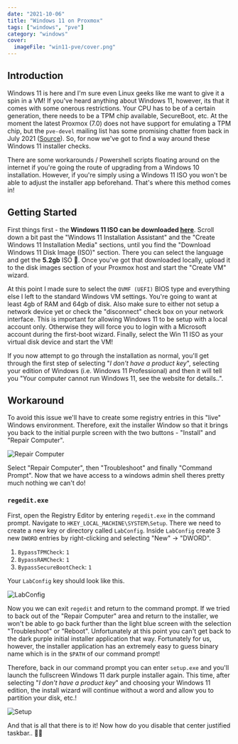```yaml
---
date: "2021-10-06"
title: "Windows 11 on Proxmox"
tags: ["windows", "pve"]
category: "windows"
cover:
  imageFile: "win11-pve/cover.png"
---
```


## Introduction

Windows 11 is here and I'm sure even Linux geeks like me want to give it a spin in a VM! If you've heard anything about Windows 11, however, its that it comes with some onerous restrictions. Your CPU has to be of a certain generation, there needs to be a TPM chip available, SecureBoot, etc. At the moment the latest Proxmox (7.0) does not have support for emulating a TPM chip, but the `pve-devel` mailing list has some promising chatter from back in July 2021 ([Source](https://lists.proxmox.com/pipermail/pve-devel/2021-July/049405.html)). So, for now we've got to find a way around these Windows 11 installer checks.

There are some workarounds / Powershell scripts floating around on the internet if you're going the route of upgrading from a Windows 10 installation. However, if you're simply using a Windows 11 ISO you won't be able to adjust the installer app beforehand. That's where this method comes in!

## Getting Started

First things first - the **Windows 11 ISO can be downloaded [here](https://www.microsoft.com/en-us/software-download/windows11)**. Scroll down a bit past the "Windows 11 Installation Assistant" and the "Create Windows 11 Installation Media" sections, until you find the "Download Windows 11 Disk Image (ISO)" section. There you can select the language and get the **5.2gb** ISO 🤯. Once you've got that downloaded locally, upload it to the disk images section of your Proxmox host and start the "Create VM" wizard.

At this point I made sure to select the `OVMF (UEFI)` BIOS type and everything else I left to the standard Windows VM settings. You're going to want at least 4gb of RAM and 64gb of disk. Also make sure to either not setup a network device yet or check the "disconnect" check box on your network interface. This is important for allowing Windows 11 to be setup with a local account only. Otherwise they will force you to login with a Microsoft account during the first-boot wizard. Finally, select the Win 11 ISO as your virtual disk device and start the VM!

If you now attempt to go through the installation as normal, you'll get through the first step of selecting "_I don't have a product key_", selecting your edition of Windows (i.e. Windows 11 Professional) and then it will tell you "Your computer cannot run Windows 11, see the website for details..".

## Workaround

To avoid this issue we'll have to create some registry entries in this "live" Windows environment. Therefore, exit the installer Window so that it brings you back to the initial purple screen with the two buttons - "Install" and "Repair Computer".

![Repair Computer](/assets/blog/win11-pve/repair.png)

Select "Repair Computer", then "Troubleshoot" and finally "Command Prompt". Now that we have access to a windows admin shell theres pretty much nothing we can't do!

### `regedit.exe`

First, open the Registry Editor by entering `regedit.exe` in the command prompt. Navigate to `HKEY_LOCAL_MACHINE\SYSTEM\Setup`. There we need to create a new key or directory called `LabConfig`. Inside `LabConfig` create 3 new `DWORD` entries by right-clicking and selecting "New" -> "DWORD".

1. `BypassTPMCheck`: `1`
1. `BypassRAMCheck`: `1`
1. `BypassSecureBootCheck`: `1`

Your `LabConfig` key should look like this.

![LabConfig](/assets/blog/win11-pve/labconfig.webp)

Now you we can exit `regedit` and return to the command prompt. If we tried to back out of the "Repair Computer" area and return to the installer, we won't be able to go back further than the light blue screen with the selection "Troubleshoot" or "Reboot". Unfortunately at this point you can't get back to the dark purple initial installer application that way. Fortunately for us, however, the installer application has an extremely easy to guess binary name which is in the `$PATH` of our command prompt!

Therefore, back in our command prompt you can enter `setup.exe` and you'll launch the fullscreen Windows 11 dark purple installer again. This time, after selecting "_I don't have a product key_" and choosing your Windows 11 edition, the install wizard will continue without a word and allow you to partition your disk, etc.!

![Setup](/assets/blog/win11-pve/setup.png)

And that is all that there is to it! Now how do you disable that center justified taskbar.. 🤔😂
